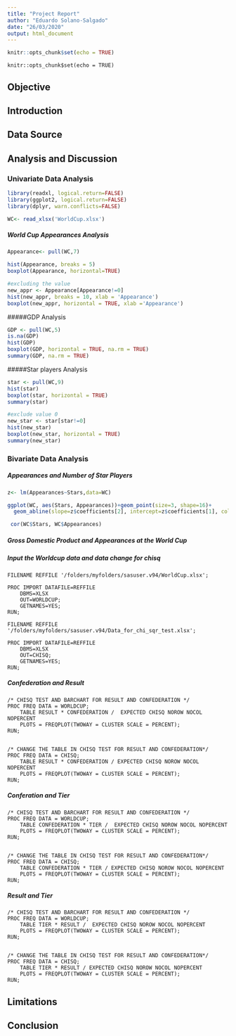 ```yaml
---
title: "Project Report"
author: "Eduardo Solano-Salgado"
date: "26/03/2020"
output: html_document
---
```

```r
knitr::opts_chunk$set(echo = TRUE)
```
```SAS
knitr::opts_chunk$set(echo = TRUE)
```
## Objective


## Introduction


## Data Source


## Analysis and Discussion


### Univariate Data Analysis

```r
library(readxl, logical.return=FALSE)
library(ggplot2, logical.return=FALSE)
library(dplyr, warn.conflicts=FALSE)

WC<- read_xlsx('WorldCup.xlsx')
```

##### World Cup Appearances Analysis
```r
Appearance<- pull(WC,7)

hist(Appearance, breaks = 5)
boxplot(Appearance, horizontal=TRUE)

#excluding the value
new_appr <- Appearance[Appearance!=0]
hist(new_appr, breaks = 10, xlab = 'Appearance')
boxplot(new_appr, horizontal = TRUE, xlab ='Appearance')
```
#####GDP Analysis
```r
GDP <- pull(WC,5)
is.na(GDP)
hist(GDP)
boxplot(GDP, horizontal = TRUE, na.rm = TRUE)
summary(GDP, na.rm = TRUE)
```
#####Star players Analysis
```r
star <- pull(WC,9)
hist(star)
boxplot(star, horizontal = TRUE)
summary(star)

#exclude value 0
new_star <- star[star!=0]
hist(new_star)
boxplot(new_star, horizontal = TRUE)
summary(new_star)
```
### Bivariate Data Analysis

##### Appearances and Number of Star Players
```r
z<- lm(Appearances~Stars,data=WC)

ggplot(WC, aes(Stars, Appearances))+geom_point(size=3, shape=16)+
  geom_abline(slope=z$coefficients[2], intercept=z$coefficients[1], color='red')

 cor(WC$Stars, WC$Appearances)
```

##### Gross Domestic Product and Appearances at the World Cup

##### Input the Worldcup data and data change for chisq
```SAS
FILENAME REFFILE '/folders/myfolders/sasuser.v94/WorldCup.xlsx';

PROC IMPORT DATAFILE=REFFILE
	DBMS=XLSX
	OUT=WORLDCUP;
	GETNAMES=YES;
RUN;

FILENAME REFFILE '/folders/myfolders/sasuser.v94/Data_for_chi_sqr_test.xlsx';

PROC IMPORT DATAFILE=REFFILE
	DBMS=XLSX
	OUT=CHISQ;
	GETNAMES=YES;
RUN;
```
##### Confederation and Result
```SAS
/* CHISQ TEST AND BARCHART FOR RESULT AND CONFEDERATION */
PROC FREQ DATA = WORLDCUP;
	TABLE RESULT * CONFEDERATION /  EXPECTED CHISQ NOROW NOCOL NOPERCENT
	PLOTS = FREQPLOT(TWOWAY = CLUSTER SCALE = PERCENT);
RUN;


/* CHANGE THE TABLE IN CHISQ TEST FOR RESULT AND CONFEDERATION*/
PROC FREQ DATA = CHISQ;
	TABLE RESULT * CONFEDERATION / EXPECTED CHISQ NOROW NOCOL NOPERCENT
	PLOTS = FREQPLOT(TWOWAY = CLUSTER SCALE = PERCENT);
RUN;
```

##### Conferation and Tier
```SAS
/* CHISQ TEST AND BARCHART FOR RESULT AND CONFEDERATION */
PROC FREQ DATA = WORLDCUP;
	TABLE CONFEDERATION * TIER /  EXPECTED CHISQ NOROW NOCOL NOPERCENT
	PLOTS = FREQPLOT(TWOWAY = CLUSTER SCALE = PERCENT);
RUN;


/* CHANGE THE TABLE IN CHISQ TEST FOR RESULT AND CONFEDERATION*/
PROC FREQ DATA = CHISQ;
	TABLE CONFEDERATION * TIER / EXPECTED CHISQ NOROW NOCOL NOPERCENT
	PLOTS = FREQPLOT(TWOWAY = CLUSTER SCALE = PERCENT);
RUN;
```

##### Result and Tier
```SAS
/* CHISQ TEST AND BARCHART FOR RESULT AND CONFEDERATION */
PROC FREQ DATA = WORLDCUP;
	TABLE TIER * RESULT /  EXPECTED CHISQ NOROW NOCOL NOPERCENT
	PLOTS = FREQPLOT(TWOWAY = CLUSTER SCALE = PERCENT);
RUN;


/* CHANGE THE TABLE IN CHISQ TEST FOR RESULT AND CONFEDERATION*/
PROC FREQ DATA = CHISQ;
	TABLE TIER * RESULT / EXPECTED CHISQ NOROW NOCOL NOPERCENT
	PLOTS = FREQPLOT(TWOWAY = CLUSTER SCALE = PERCENT);
RUN;
```

## Limitations


## Conclusion
